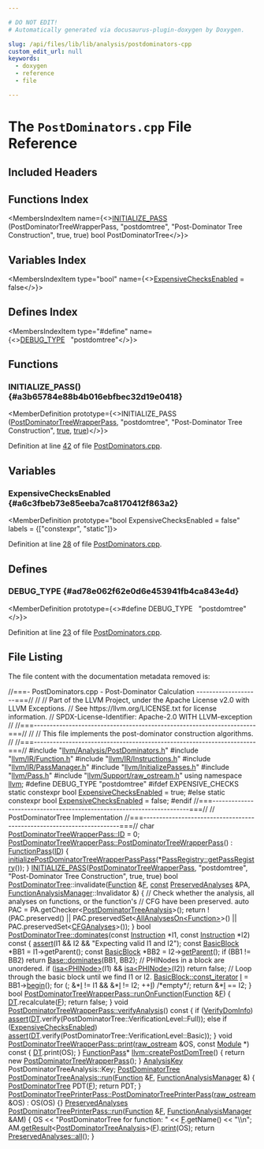 ```yaml
---

# DO NOT EDIT!
# Automatically generated via docusaurus-plugin-doxygen by Doxygen.

slug: /api/files/lib/lib/analysis/postdominators-cpp
custom_edit_url: null
keywords:
  - doxygen
  - reference
  - file

---
```





# The `PostDominators.cpp` File Reference

<DoxygenPage pluginConfig={pluginConfig}>



## Included Headers

<IncludesList>
<IncludesListItem
  filePath="llvm/Analysis/PostDominators.h"
  permalink="/docs/api/files/include/include/llvm/include/llvm/analysis/postdominators-h"
  isLocal="true" />
<IncludesListItem
  filePath="llvm/IR/Function.h"
  permalink="/docs/api/files/include/include/llvm/include/llvm/ir/function-h"
  isLocal="true" />
<IncludesListItem
  filePath="llvm/IR/Instructions.h"
  permalink="/docs/api/files/include/include/llvm/include/llvm/ir/instructions-h"
  isLocal="true" />
<IncludesListItem
  filePath="llvm/IR/PassManager.h"
  permalink="/docs/api/files/include/include/llvm/include/llvm/ir/passmanager-h"
  isLocal="true" />
<IncludesListItem
  filePath="llvm/InitializePasses.h"
  permalink="/docs/api/files/include/include/llvm/initializepasses-h"
  isLocal="true" />
<IncludesListItem
  filePath="llvm/Pass.h"
  permalink="/docs/api/files/include/include/llvm/pass-h"
  isLocal="true" />
<IncludesListItem
  filePath="llvm/Support/raw_ostream.h"
  permalink="/docs/api/files/include/include/llvm/include/llvm/support/raw-ostream-h"
  isLocal="true" />
</IncludesList>

## Functions Index

<MembersIndex>

<MembersIndexItem
  name={<><a href="#a3b65784e88b4b016ebfbec32d19e0418">INITIALIZE&#95;PASS</a> (PostDominatorTreeWrapperPass, &quot;postdomtree&quot;, &quot;Post-Dominator Tree Construction&quot;, true, true) bool PostDominatorTree</>}>
</MembersIndexItem>

</MembersIndex>

## Variables Index

<MembersIndex>

<MembersIndexItem
  type="bool"
  name={<><a href="#a6c3fbeb73e85eeba7ca8170412f863a2">ExpensiveChecksEnabled</a> = false</>}>
</MembersIndexItem>

</MembersIndex>

## Defines Index

<MembersIndex>

<MembersIndexItem
  type="#define"
  name={<><a href="#ad78e062f62e0d6e453941fb4ca843e4d">DEBUG&#95;TYPE</a>&nbsp;&nbsp;&nbsp;&quot;postdomtree&quot;</>}>
</MembersIndexItem>

</MembersIndex>


<SectionDefinition>

## Functions

### INITIALIZE&#95;PASS() {#a3b65784e88b4b016ebfbec32d19e0418}

<MemberDefinition
  prototype={<>INITIALIZE&#95;PASS (<a href="/docs/api/structs/llvm/postdominatortreewrapperpass">PostDominatorTreeWrapperPass</a>, &quot;postdomtree&quot;, &quot;Post-Dominator Tree Construction&quot;, <a href="/docs/api/files/lib/lib/analysis/basicaliasanalysis-cpp/#af6d5cafbdfc5313e65d990120021a3ec">true</a>, <a href="/docs/api/files/lib/lib/analysis/basicaliasanalysis-cpp/#af6d5cafbdfc5313e65d990120021a3ec">true</a>)</>}>

Definition at line <a href="#l00042">42</a> of file <a href="/docs/api/files/lib/lib/analysis/postdominators-cpp">PostDominators.cpp</a>.
</MemberDefinition>

</SectionDefinition>

<SectionDefinition>

## Variables

### ExpensiveChecksEnabled {#a6c3fbeb73e85eeba7ca8170412f863a2}

<MemberDefinition
  prototype="bool ExpensiveChecksEnabled = false"
  labels = {["constexpr", "static"]}>

Definition at line <a href="#l00028">28</a> of file <a href="/docs/api/files/lib/lib/analysis/postdominators-cpp">PostDominators.cpp</a>.
</MemberDefinition>

</SectionDefinition>

<SectionDefinition>

## Defines

### DEBUG&#95;TYPE {#ad78e062f62e0d6e453941fb4ca843e4d}

<MemberDefinition
  prototype={<>#define DEBUG&#95;TYPE&nbsp;&nbsp;&nbsp;&quot;postdomtree&quot;</>}>

Definition at line <a href="#l00023">23</a> of file <a href="/docs/api/files/lib/lib/analysis/postdominators-cpp">PostDominators.cpp</a>.
</MemberDefinition>

</SectionDefinition>

## File Listing

The file content with the documentation metadata removed is:

<ProgramListing>

<Link id="l00001" /><CodeLine lineNumber="1"><Highlight kind="comment">//===- PostDominators.cpp - Post-Dominator Calculation --------------------===//</Highlight><Highlight kind="normal"></Highlight></CodeLine>
<Link id="l00002" /><CodeLine lineNumber="2"><Highlight kind="normal"></Highlight><Highlight kind="comment">//</Highlight><Highlight kind="normal"></Highlight></CodeLine>
<Link id="l00003" /><CodeLine lineNumber="3"><Highlight kind="normal"></Highlight><Highlight kind="comment">// Part of the LLVM Project, under the Apache License v2.0 with LLVM Exceptions.</Highlight><Highlight kind="normal"></Highlight></CodeLine>
<Link id="l00004" /><CodeLine lineNumber="4"><Highlight kind="normal"></Highlight><Highlight kind="comment">// See https://llvm.org/LICENSE.txt for license information.</Highlight><Highlight kind="normal"></Highlight></CodeLine>
<Link id="l00005" /><CodeLine lineNumber="5"><Highlight kind="normal"></Highlight><Highlight kind="comment">// SPDX-License-Identifier: Apache-2.0 WITH LLVM-exception</Highlight><Highlight kind="normal"></Highlight></CodeLine>
<Link id="l00006" /><CodeLine lineNumber="6"><Highlight kind="normal"></Highlight><Highlight kind="comment">//</Highlight><Highlight kind="normal"></Highlight></CodeLine>
<Link id="l00007" /><CodeLine lineNumber="7"><Highlight kind="normal"></Highlight><Highlight kind="comment">//===----------------------------------------------------------------------===//</Highlight><Highlight kind="normal"></Highlight></CodeLine>
<Link id="l00008" /><CodeLine lineNumber="8"><Highlight kind="normal"></Highlight><Highlight kind="comment">//</Highlight><Highlight kind="normal"></Highlight></CodeLine>
<Link id="l00009" /><CodeLine lineNumber="9"><Highlight kind="normal"></Highlight><Highlight kind="comment">// This file implements the post-dominator construction algorithms.</Highlight><Highlight kind="normal"></Highlight></CodeLine>
<Link id="l00010" /><CodeLine lineNumber="10"><Highlight kind="normal"></Highlight><Highlight kind="comment">//</Highlight><Highlight kind="normal"></Highlight></CodeLine>
<Link id="l00011" /><CodeLine lineNumber="11"><Highlight kind="normal"></Highlight><Highlight kind="comment">//===----------------------------------------------------------------------===//</Highlight><Highlight kind="normal"></Highlight></CodeLine>
<Link id="l00012" /><CodeLine lineNumber="12"><Highlight kind="normal"></Highlight></CodeLine>
<Link id="l00013" /><CodeLine lineNumber="13"><Highlight kind="normal"></Highlight><Highlight kind="preprocessor">#include &quot;<a href="/docs/api/files/include/include/llvm/include/llvm/analysis/postdominators-h">llvm/Analysis/PostDominators.h</a>&quot;</Highlight><Highlight kind="normal"></Highlight></CodeLine>
<Link id="l00014" /><CodeLine lineNumber="14"><Highlight kind="normal"></Highlight><Highlight kind="preprocessor">#include &quot;<a href="/docs/api/files/include/include/llvm/include/llvm/ir/function-h">llvm/IR/Function.h</a>&quot;</Highlight><Highlight kind="normal"></Highlight></CodeLine>
<Link id="l00015" /><CodeLine lineNumber="15"><Highlight kind="normal"></Highlight><Highlight kind="preprocessor">#include &quot;<a href="/docs/api/files/include/include/llvm/include/llvm/ir/instructions-h">llvm/IR/Instructions.h</a>&quot;</Highlight><Highlight kind="normal"></Highlight></CodeLine>
<Link id="l00016" /><CodeLine lineNumber="16"><Highlight kind="normal"></Highlight><Highlight kind="preprocessor">#include &quot;<a href="/docs/api/files/include/include/llvm/include/llvm/ir/passmanager-h">llvm/IR/PassManager.h</a>&quot;</Highlight><Highlight kind="normal"></Highlight></CodeLine>
<Link id="l00017" /><CodeLine lineNumber="17"><Highlight kind="normal"></Highlight><Highlight kind="preprocessor">#include &quot;<a href="/docs/api/files/include/include/llvm/initializepasses-h">llvm/InitializePasses.h</a>&quot;</Highlight><Highlight kind="normal"></Highlight></CodeLine>
<Link id="l00018" /><CodeLine lineNumber="18"><Highlight kind="normal"></Highlight><Highlight kind="preprocessor">#include &quot;<a href="/docs/api/files/include/include/llvm/pass-h">llvm/Pass.h</a>&quot;</Highlight><Highlight kind="normal"></Highlight></CodeLine>
<Link id="l00019" /><CodeLine lineNumber="19"><Highlight kind="normal"></Highlight><Highlight kind="preprocessor">#include &quot;<a href="/docs/api/files/include/include/llvm/include/llvm/support/raw-ostream-h">llvm/Support/raw&#95;ostream.h</a>&quot;</Highlight><Highlight kind="normal"></Highlight></CodeLine>
<Link id="l00020" /><CodeLine lineNumber="20"><Highlight kind="normal"></Highlight></CodeLine>
<Link id="l00021" /><CodeLine lineNumber="21"><Highlight kind="normal"></Highlight><Highlight kind="keyword">using namespace </Highlight><Highlight kind="normal"><a href="/docs/api/namespaces/llvm">llvm</a>;</Highlight></CodeLine>
<Link id="l00022" /><CodeLine lineNumber="22"><Highlight kind="normal"></Highlight></CodeLine>
<Link id="l00023" /><CodeLine lineNumber="23" lineLink="#ad78e062f62e0d6e453941fb4ca843e4d"><Highlight kind="normal"></Highlight><Highlight kind="preprocessor">#define DEBUG&#95;TYPE &quot;postdomtree&quot;</Highlight><Highlight kind="normal"></Highlight></CodeLine>
<Link id="l00024" /><CodeLine lineNumber="24"><Highlight kind="normal"></Highlight></CodeLine>
<Link id="l00025" /><CodeLine lineNumber="25"><Highlight kind="normal"></Highlight><Highlight kind="preprocessor">#ifdef EXPENSIVE&#95;CHECKS</Highlight><Highlight kind="normal"></Highlight></CodeLine>
<Link id="l00026" /><CodeLine lineNumber="26"><Highlight kind="normal"></Highlight><Highlight kind="keyword">static</Highlight><Highlight kind="normal"> </Highlight><Highlight kind="keyword">constexpr</Highlight><Highlight kind="normal"> </Highlight><Highlight kind="keywordtype">bool</Highlight><Highlight kind="normal"> <a href="#a6c3fbeb73e85eeba7ca8170412f863a2">ExpensiveChecksEnabled</a> = </Highlight><Highlight kind="keyword">true</Highlight><Highlight kind="normal">;</Highlight></CodeLine>
<Link id="l00027" /><CodeLine lineNumber="27"><Highlight kind="normal"></Highlight><Highlight kind="preprocessor">#else</Highlight><Highlight kind="normal"></Highlight></CodeLine>
<Link id="l00028" /><CodeLine lineNumber="28" lineLink="#a6c3fbeb73e85eeba7ca8170412f863a2"><Highlight kind="normal"></Highlight><Highlight kind="keyword">static</Highlight><Highlight kind="normal"> </Highlight><Highlight kind="keyword">constexpr</Highlight><Highlight kind="normal"> </Highlight><Highlight kind="keywordtype">bool</Highlight><Highlight kind="normal"> <a href="#a6c3fbeb73e85eeba7ca8170412f863a2">ExpensiveChecksEnabled</a> = </Highlight><Highlight kind="keyword">false</Highlight><Highlight kind="normal">;</Highlight></CodeLine>
<Link id="l00029" /><CodeLine lineNumber="29"><Highlight kind="normal"></Highlight><Highlight kind="preprocessor">#endif</Highlight><Highlight kind="normal"></Highlight></CodeLine>
<Link id="l00030" /><CodeLine lineNumber="30"><Highlight kind="normal"></Highlight></CodeLine>
<Link id="l00031" /><CodeLine lineNumber="31"><Highlight kind="normal"></Highlight><Highlight kind="comment">//===----------------------------------------------------------------------===//</Highlight><Highlight kind="normal"></Highlight></CodeLine>
<Link id="l00032" /><CodeLine lineNumber="32"><Highlight kind="normal"></Highlight><Highlight kind="comment">//  PostDominatorTree Implementation</Highlight><Highlight kind="normal"></Highlight></CodeLine>
<Link id="l00033" /><CodeLine lineNumber="33"><Highlight kind="normal"></Highlight><Highlight kind="comment">//===----------------------------------------------------------------------===//</Highlight><Highlight kind="normal"></Highlight></CodeLine>
<Link id="l00034" /><CodeLine lineNumber="34"><Highlight kind="normal"></Highlight></CodeLine>
<Link id="l00035" /><CodeLine lineNumber="35"><Highlight kind="normal"></Highlight><Highlight kind="keywordtype">char</Highlight><Highlight kind="normal"> <a href="/docs/api/structs/llvm/postdominatortreewrapperpass/#a95277b94787d11f1280b4b894c0a14db">PostDominatorTreeWrapperPass::ID</a> = 0;</Highlight></CodeLine>
<Link id="l00036" /><CodeLine lineNumber="36"><Highlight kind="normal"></Highlight></CodeLine>
<Link id="l00037" /><CodeLine lineNumber="37" lineLink="/docs/api/structs/llvm/postdominatortreewrapperpass/#a6cd2b8ee4eb9aa4e6f3eb35bcc34625b"><Highlight kind="normal"><a href="/docs/api/structs/llvm/postdominatortreewrapperpass/#a6cd2b8ee4eb9aa4e6f3eb35bcc34625b">PostDominatorTreeWrapperPass::PostDominatorTreeWrapperPass</a>()</Highlight></CodeLine>
<Link id="l00038" /><CodeLine lineNumber="38"><Highlight kind="normal">    : <a href="/docs/api/classes/llvm/functionpass/#a7691d83e3561f781cae4ce4a01bdfa93">FunctionPass</a>(<a href="/docs/api/structs/llvm/postdominatortreewrapperpass/#a95277b94787d11f1280b4b894c0a14db">ID</a>) &#123;</Highlight></CodeLine>
<Link id="l00039" /><CodeLine lineNumber="39"><Highlight kind="normal">  <a href="/docs/api/namespaces/llvm/#a8d636fd0c4c67a37ec9b991bc1cbc462">initializePostDominatorTreeWrapperPassPass</a>(&#42;<a href="/docs/api/classes/llvm/passregistry/#a05a729900b76c89e808c6c3094921b2f">PassRegistry::getPassRegistry</a>());</Highlight></CodeLine>
<Link id="l00040" /><CodeLine lineNumber="40"><Highlight kind="normal">&#125;</Highlight></CodeLine>
<Link id="l00041" /><CodeLine lineNumber="41"><Highlight kind="normal"></Highlight></CodeLine>
<Link id="l00042" /><CodeLine lineNumber="42" lineLink="#a3b65784e88b4b016ebfbec32d19e0418"><Highlight kind="normal"><a href="/docs/api/files/include/include/llvm/passsupport-h/#af807c9595d50b45c0008924c4679c85c">INITIALIZE&#95;PASS</a>(<a href="/docs/api/structs/llvm/postdominatortreewrapperpass">PostDominatorTreeWrapperPass</a>, </Highlight><Highlight kind="stringliteral">&quot;postdomtree&quot;</Highlight><Highlight kind="normal">,</Highlight></CodeLine>
<Link id="l00043" /><CodeLine lineNumber="43"><Highlight kind="normal">                </Highlight><Highlight kind="stringliteral">&quot;Post-Dominator Tree Construction&quot;</Highlight><Highlight kind="normal">, </Highlight><Highlight kind="keyword">true</Highlight><Highlight kind="normal">, </Highlight><Highlight kind="keyword">true</Highlight><Highlight kind="normal">)</Highlight></CodeLine>
<Link id="l00044" /><CodeLine lineNumber="44"><Highlight kind="normal"></Highlight></CodeLine>
<Link id="l00045" /><CodeLine lineNumber="45"><Highlight kind="normal">bool <a href="/docs/api/classes/llvm/postdominatortree">PostDominatorTree</a>::invalidate(<a href="/docs/api/classes/llvm/function">Function</a> &amp;<a href="/docs/api/files/lib/lib/support/md5-cpp/#a96d73bbd7af15cb1fc38c3f4a3bd82e9">F</a>, <a href="/docs/api/files/lib/lib/target/lib/target/aarch64/aarch64promoteconstant-cpp/#a90f8350fecae261c25be85d38b451bff">const</a> <a href="/docs/api/classes/llvm/preservedanalyses">PreservedAnalyses</a> &amp;PA,</Highlight></CodeLine>
<Link id="l00046" /><CodeLine lineNumber="46"><Highlight kind="normal">                                   <a href="/docs/api/namespaces/llvm/#adce09a5a0de0e3177eb00e932734af2f">FunctionAnalysisManager</a>::Invalidator &amp;) &#123;</Highlight></CodeLine>
<Link id="l00047" /><CodeLine lineNumber="47"><Highlight kind="normal">  </Highlight><Highlight kind="comment">// Check whether the analysis, all analyses on functions, or the function&#39;s</Highlight><Highlight kind="normal"></Highlight></CodeLine>
<Link id="l00048" /><CodeLine lineNumber="48"><Highlight kind="normal">  </Highlight><Highlight kind="comment">// CFG have been preserved.</Highlight><Highlight kind="normal"></Highlight></CodeLine>
<Link id="l00049" /><CodeLine lineNumber="49"><Highlight kind="normal">  </Highlight><Highlight kind="keyword">auto</Highlight><Highlight kind="normal"> PAC = PA.getChecker&lt;<a href="/docs/api/classes/llvm/postdominatortreeanalysis">PostDominatorTreeAnalysis</a>&gt;();</Highlight></CodeLine>
<Link id="l00050" /><CodeLine lineNumber="50"><Highlight kind="normal">  </Highlight><Highlight kind="keywordflow">return</Highlight><Highlight kind="normal"> !(PAC.preserved() || PAC.preservedSet&lt;<a href="/docs/api/classes/llvm/allanalyseson">AllAnalysesOn&lt;Function&gt;</a>&gt;() ||</Highlight></CodeLine>
<Link id="l00051" /><CodeLine lineNumber="51"><Highlight kind="normal">           PAC.preservedSet&lt;<a href="/docs/api/classes/llvm/cfganalyses">CFGAnalyses</a>&gt;());</Highlight></CodeLine>
<Link id="l00052" /><CodeLine lineNumber="52"><Highlight kind="normal">&#125;</Highlight></CodeLine>
<Link id="l00053" /><CodeLine lineNumber="53"><Highlight kind="normal"></Highlight></CodeLine>
<Link id="l00054" /><CodeLine lineNumber="54" lineLink="/docs/api/classes/llvm/postdominatortree/#ac74ec035b8eeaeb39cfea312fa876c75"><Highlight kind="normal"></Highlight><Highlight kind="keywordtype">bool</Highlight><Highlight kind="normal"> <a href="/docs/api/classes/llvm/postdominatortree/#ac74ec035b8eeaeb39cfea312fa876c75">PostDominatorTree::dominates</a>(</Highlight><Highlight kind="keyword">const</Highlight><Highlight kind="normal"> <a href="/docs/api/classes/llvm/instruction">Instruction</a> &#42;I1,</Highlight></CodeLine>
<Link id="l00055" /><CodeLine lineNumber="55"><Highlight kind="normal">                                  </Highlight><Highlight kind="keyword">const</Highlight><Highlight kind="normal"> <a href="/docs/api/classes/llvm/instruction">Instruction</a> &#42;I2)</Highlight><Highlight kind="keyword"> const </Highlight><Highlight kind="normal">&#123;</Highlight></CodeLine>
<Link id="l00056" /><CodeLine lineNumber="56"><Highlight kind="normal">  <a href="/docs/api/files/lib/lib/target/lib/target/amdgpu/silowercontrolflow-cpp/#a4868c5d81c5ccc98c47aeab6244346a0">assert</a>(I1 &amp;&amp; I2 &amp;&amp; </Highlight><Highlight kind="stringliteral">&quot;Expecting valid I1 and I2&quot;</Highlight><Highlight kind="normal">);</Highlight></CodeLine>
<Link id="l00057" /><CodeLine lineNumber="57"><Highlight kind="normal"></Highlight></CodeLine>
<Link id="l00058" /><CodeLine lineNumber="58"><Highlight kind="normal">  </Highlight><Highlight kind="keyword">const</Highlight><Highlight kind="normal"> <a href="/docs/api/classes/llvm/basicblock">BasicBlock</a> &#42;BB1 = I1-&gt;getParent();</Highlight></CodeLine>
<Link id="l00059" /><CodeLine lineNumber="59"><Highlight kind="normal">  </Highlight><Highlight kind="keyword">const</Highlight><Highlight kind="normal"> <a href="/docs/api/classes/llvm/basicblock">BasicBlock</a> &#42;BB2 = I2-&gt;<a href="/docs/api/classes/llvm/ilist-detail/node-parent-access/#a7e19e7508415378ad9523e0339b23e22">getParent</a>();</Highlight></CodeLine>
<Link id="l00060" /><CodeLine lineNumber="60"><Highlight kind="normal"></Highlight></CodeLine>
<Link id="l00061" /><CodeLine lineNumber="61"><Highlight kind="normal">  </Highlight><Highlight kind="keywordflow">if</Highlight><Highlight kind="normal"> (BB1 != BB2)</Highlight></CodeLine>
<Link id="l00062" /><CodeLine lineNumber="62"><Highlight kind="normal">    </Highlight><Highlight kind="keywordflow">return</Highlight><Highlight kind="normal"> <a href="/docs/api/classes/llvm/dominatortreebase/#a5d344fb542e2d57c633f0161e3a6b231">Base::dominates</a>(BB1, BB2);</Highlight></CodeLine>
<Link id="l00063" /><CodeLine lineNumber="63"><Highlight kind="normal"></Highlight></CodeLine>
<Link id="l00064" /><CodeLine lineNumber="64"><Highlight kind="normal">  </Highlight><Highlight kind="comment">// PHINodes in a block are unordered.</Highlight><Highlight kind="normal"></Highlight></CodeLine>
<Link id="l00065" /><CodeLine lineNumber="65"><Highlight kind="normal">  </Highlight><Highlight kind="keywordflow">if</Highlight><Highlight kind="normal"> (<a href="/docs/api/namespaces/llvm/#a92ca992e52dddc420f4b069cae06dfbe">isa&lt;PHINode&gt;</a>(I1) &amp;&amp; <a href="/docs/api/namespaces/llvm/#a92ca992e52dddc420f4b069cae06dfbe">isa&lt;PHINode&gt;</a>(I2))</Highlight></CodeLine>
<Link id="l00066" /><CodeLine lineNumber="66"><Highlight kind="normal">    </Highlight><Highlight kind="keywordflow">return</Highlight><Highlight kind="normal"> </Highlight><Highlight kind="keyword">false</Highlight><Highlight kind="normal">;</Highlight></CodeLine>
<Link id="l00067" /><CodeLine lineNumber="67"><Highlight kind="normal"></Highlight></CodeLine>
<Link id="l00068" /><CodeLine lineNumber="68"><Highlight kind="normal">  </Highlight><Highlight kind="comment">// Loop through the basic block until we find I1 or I2.</Highlight><Highlight kind="normal"></Highlight></CodeLine>
<Link id="l00069" /><CodeLine lineNumber="69"><Highlight kind="normal">  <a href="/docs/api/classes/llvm/basicblock/#a42a7d51fdde6913db72d098356c2c019">BasicBlock::const&#95;iterator</a> <a href="/docs/api/files/lib/lib/support/md5-cpp/#ac0eafdc9ee161b71e7af98af736952fd">I</a> = BB1-&gt;<a href="/docs/api/classes/llvm/basicblock/#a0ed5f3ab3c2e4196ee0cffffa080c062">begin</a>();</Highlight></CodeLine>
<Link id="l00070" /><CodeLine lineNumber="70"><Highlight kind="normal">  </Highlight><Highlight kind="keywordflow">for</Highlight><Highlight kind="normal"> (; &amp;&#42;<a href="/docs/api/files/lib/lib/support/md5-cpp/#ac0eafdc9ee161b71e7af98af736952fd">I</a> != I1 &amp;&amp; &amp;&#42;<a href="/docs/api/files/lib/lib/support/md5-cpp/#ac0eafdc9ee161b71e7af98af736952fd">I</a> != I2; ++<a href="/docs/api/files/lib/lib/support/md5-cpp/#ac0eafdc9ee161b71e7af98af736952fd">I</a>)</Highlight></CodeLine>
<Link id="l00071" /><CodeLine lineNumber="71"><Highlight kind="normal">    </Highlight><Highlight kind="comment">/&#42;empty&#42;/</Highlight><Highlight kind="normal">;</Highlight></CodeLine>
<Link id="l00072" /><CodeLine lineNumber="72"><Highlight kind="normal"></Highlight></CodeLine>
<Link id="l00073" /><CodeLine lineNumber="73"><Highlight kind="normal">  </Highlight><Highlight kind="keywordflow">return</Highlight><Highlight kind="normal"> &amp;&#42;<a href="/docs/api/files/lib/lib/support/md5-cpp/#ac0eafdc9ee161b71e7af98af736952fd">I</a> == I2;</Highlight></CodeLine>
<Link id="l00074" /><CodeLine lineNumber="74"><Highlight kind="normal">&#125;</Highlight></CodeLine>
<Link id="l00075" /><CodeLine lineNumber="75"><Highlight kind="normal"></Highlight></CodeLine>
<Link id="l00076" /><CodeLine lineNumber="76" lineLink="/docs/api/structs/llvm/postdominatortreewrapperpass/#a1ef462d2f6eaf35ffe81f288c73fdf5d"><Highlight kind="normal"></Highlight><Highlight kind="keywordtype">bool</Highlight><Highlight kind="normal"> <a href="/docs/api/structs/llvm/postdominatortreewrapperpass/#a1ef462d2f6eaf35ffe81f288c73fdf5d">PostDominatorTreeWrapperPass::runOnFunction</a>(<a href="/docs/api/classes/llvm/function">Function</a> &amp;<a href="/docs/api/files/lib/lib/support/md5-cpp/#a96d73bbd7af15cb1fc38c3f4a3bd82e9">F</a>) &#123;</Highlight></CodeLine>
<Link id="l00077" /><CodeLine lineNumber="77"><Highlight kind="normal">  <a href="/docs/api/structs/llvm/postdominatortreewrapperpass/#a9de5dd4ecd90675546b4d2333c24c603">DT</a>.recalculate(<a href="/docs/api/files/lib/lib/support/md5-cpp/#a96d73bbd7af15cb1fc38c3f4a3bd82e9">F</a>);</Highlight></CodeLine>
<Link id="l00078" /><CodeLine lineNumber="78"><Highlight kind="normal">  </Highlight><Highlight kind="keywordflow">return</Highlight><Highlight kind="normal"> </Highlight><Highlight kind="keyword">false</Highlight><Highlight kind="normal">;</Highlight></CodeLine>
<Link id="l00079" /><CodeLine lineNumber="79"><Highlight kind="normal">&#125;</Highlight></CodeLine>
<Link id="l00080" /><CodeLine lineNumber="80"><Highlight kind="normal"></Highlight></CodeLine>
<Link id="l00081" /><CodeLine lineNumber="81" lineLink="/docs/api/structs/llvm/postdominatortreewrapperpass/#abd006477a0391ea1eb47d531e1266c0a"><Highlight kind="normal"></Highlight><Highlight kind="keywordtype">void</Highlight><Highlight kind="normal"> <a href="/docs/api/structs/llvm/postdominatortreewrapperpass/#abd006477a0391ea1eb47d531e1266c0a">PostDominatorTreeWrapperPass::verifyAnalysis</a>()</Highlight><Highlight kind="keyword"> const </Highlight><Highlight kind="normal">&#123;</Highlight></CodeLine>
<Link id="l00082" /><CodeLine lineNumber="82"><Highlight kind="normal">  </Highlight><Highlight kind="keywordflow">if</Highlight><Highlight kind="normal"> (<a href="/docs/api/namespaces/llvm/#abbc2f5df4bbe497cfb56635f032af343">VerifyDomInfo</a>)</Highlight></CodeLine>
<Link id="l00083" /><CodeLine lineNumber="83"><Highlight kind="normal">    <a href="/docs/api/files/lib/lib/target/lib/target/amdgpu/silowercontrolflow-cpp/#a4868c5d81c5ccc98c47aeab6244346a0">assert</a>(<a href="/docs/api/structs/llvm/postdominatortreewrapperpass/#a9de5dd4ecd90675546b4d2333c24c603">DT</a>.verify(PostDominatorTree::VerificationLevel::Full));</Highlight></CodeLine>
<Link id="l00084" /><CodeLine lineNumber="84"><Highlight kind="normal">  </Highlight><Highlight kind="keywordflow">else</Highlight><Highlight kind="normal"> </Highlight><Highlight kind="keywordflow">if</Highlight><Highlight kind="normal"> (<a href="#a6c3fbeb73e85eeba7ca8170412f863a2">ExpensiveChecksEnabled</a>)</Highlight></CodeLine>
<Link id="l00085" /><CodeLine lineNumber="85"><Highlight kind="normal">    <a href="/docs/api/files/lib/lib/target/lib/target/amdgpu/silowercontrolflow-cpp/#a4868c5d81c5ccc98c47aeab6244346a0">assert</a>(<a href="/docs/api/structs/llvm/postdominatortreewrapperpass/#a9de5dd4ecd90675546b4d2333c24c603">DT</a>.verify(PostDominatorTree::VerificationLevel::Basic));</Highlight></CodeLine>
<Link id="l00086" /><CodeLine lineNumber="86"><Highlight kind="normal">&#125;</Highlight></CodeLine>
<Link id="l00087" /><CodeLine lineNumber="87"><Highlight kind="normal"></Highlight></CodeLine>
<Link id="l00088" /><CodeLine lineNumber="88" lineLink="/docs/api/structs/llvm/postdominatortreewrapperpass/#a37f2288fcd9c14916fbfb3d36978dcbc"><Highlight kind="normal"></Highlight><Highlight kind="keywordtype">void</Highlight><Highlight kind="normal"> <a href="/docs/api/structs/llvm/postdominatortreewrapperpass/#a37f2288fcd9c14916fbfb3d36978dcbc">PostDominatorTreeWrapperPass::print</a>(<a href="/docs/api/classes/llvm/raw-ostream">raw&#95;ostream</a> &amp;OS, </Highlight><Highlight kind="keyword">const</Highlight><Highlight kind="normal"> <a href="/docs/api/classes/llvm/module">Module</a> &#42;)</Highlight><Highlight kind="keyword"> const </Highlight><Highlight kind="normal">&#123;</Highlight></CodeLine>
<Link id="l00089" /><CodeLine lineNumber="89"><Highlight kind="normal">  <a href="/docs/api/structs/llvm/postdominatortreewrapperpass/#a9de5dd4ecd90675546b4d2333c24c603">DT</a>.print(OS);</Highlight></CodeLine>
<Link id="l00090" /><CodeLine lineNumber="90"><Highlight kind="normal">&#125;</Highlight></CodeLine>
<Link id="l00091" /><CodeLine lineNumber="91"><Highlight kind="normal"></Highlight></CodeLine>
<Link id="l00092" /><CodeLine lineNumber="92" lineLink="/docs/api/namespaces/llvm/#a723149e8c2371cfbf50c437d9be13f7c"><Highlight kind="normal"><a href="/docs/api/classes/llvm/functionpass">FunctionPass</a>&#42; <a href="/docs/api/namespaces/llvm/#a723149e8c2371cfbf50c437d9be13f7c">llvm::createPostDomTree</a>() &#123;</Highlight></CodeLine>
<Link id="l00093" /><CodeLine lineNumber="93"><Highlight kind="normal">  </Highlight><Highlight kind="keywordflow">return</Highlight><Highlight kind="normal"> </Highlight><Highlight kind="keyword">new</Highlight><Highlight kind="normal"> <a href="/docs/api/structs/llvm/postdominatortreewrapperpass">PostDominatorTreeWrapperPass</a>();</Highlight></CodeLine>
<Link id="l00094" /><CodeLine lineNumber="94"><Highlight kind="normal">&#125;</Highlight></CodeLine>
<Link id="l00095" /><CodeLine lineNumber="95"><Highlight kind="normal"></Highlight></CodeLine>
<Link id="l00096" /><CodeLine lineNumber="96"><Highlight kind="normal"><a href="/docs/api/structs/llvm/analysiskey">AnalysisKey</a> PostDominatorTreeAnalysis::Key;</Highlight></CodeLine>
<Link id="l00097" /><CodeLine lineNumber="97"><Highlight kind="normal"></Highlight></CodeLine>
<Link id="l00098" /><CodeLine lineNumber="98" lineLink="/docs/api/classes/llvm/postdominatortreeanalysis/#a4568b4cdd515fff3d84ac2ef434eb252"><Highlight kind="normal"><a href="/docs/api/classes/llvm/postdominatortree">PostDominatorTree</a> <a href="/docs/api/classes/llvm/postdominatortreeanalysis/#a4568b4cdd515fff3d84ac2ef434eb252">PostDominatorTreeAnalysis::run</a>(<a href="/docs/api/classes/llvm/function">Function</a> &amp;<a href="/docs/api/files/lib/lib/support/md5-cpp/#a96d73bbd7af15cb1fc38c3f4a3bd82e9">F</a>,</Highlight></CodeLine>
<Link id="l00099" /><CodeLine lineNumber="99"><Highlight kind="normal">                                                 <a href="/docs/api/namespaces/llvm/#adce09a5a0de0e3177eb00e932734af2f">FunctionAnalysisManager</a> &amp;) &#123;</Highlight></CodeLine>
<Link id="l00100" /><CodeLine lineNumber="100"><Highlight kind="normal">  <a href="/docs/api/classes/llvm/postdominatortree">PostDominatorTree</a> PDT(<a href="/docs/api/files/lib/lib/support/md5-cpp/#a96d73bbd7af15cb1fc38c3f4a3bd82e9">F</a>);</Highlight></CodeLine>
<Link id="l00101" /><CodeLine lineNumber="101"><Highlight kind="normal">  </Highlight><Highlight kind="keywordflow">return</Highlight><Highlight kind="normal"> PDT;</Highlight></CodeLine>
<Link id="l00102" /><CodeLine lineNumber="102"><Highlight kind="normal">&#125;</Highlight></CodeLine>
<Link id="l00103" /><CodeLine lineNumber="103"><Highlight kind="normal"></Highlight></CodeLine>
<Link id="l00104" /><CodeLine lineNumber="104" lineLink="/docs/api/classes/llvm/postdominatortreeprinterpass/#a60706bd7a0b930b99ba413c37351b13e"><Highlight kind="normal"><a href="/docs/api/classes/llvm/postdominatortreeprinterpass/#a60706bd7a0b930b99ba413c37351b13e">PostDominatorTreePrinterPass::PostDominatorTreePrinterPass</a>(<a href="/docs/api/classes/llvm/raw-ostream">raw&#95;ostream</a> &amp;OS)</Highlight></CodeLine>
<Link id="l00105" /><CodeLine lineNumber="105"><Highlight kind="normal">  : OS(OS) &#123;&#125;</Highlight></CodeLine>
<Link id="l00106" /><CodeLine lineNumber="106"><Highlight kind="normal"></Highlight></CodeLine>
<Link id="l00107" /><CodeLine lineNumber="107"><Highlight kind="normal"><a href="/docs/api/classes/llvm/preservedanalyses">PreservedAnalyses</a></Highlight></CodeLine>
<Link id="l00108" /><CodeLine lineNumber="108" lineLink="/docs/api/classes/llvm/postdominatortreeprinterpass/#a5a8a80e5f89a52ac0fb8e2ee24c3960b"><Highlight kind="normal"><a href="/docs/api/classes/llvm/postdominatortreeprinterpass/#a5a8a80e5f89a52ac0fb8e2ee24c3960b">PostDominatorTreePrinterPass::run</a>(<a href="/docs/api/classes/llvm/function">Function</a> &amp;<a href="/docs/api/files/lib/lib/support/md5-cpp/#a96d73bbd7af15cb1fc38c3f4a3bd82e9">F</a>, <a href="/docs/api/namespaces/llvm/#adce09a5a0de0e3177eb00e932734af2f">FunctionAnalysisManager</a> &amp;AM) &#123;</Highlight></CodeLine>
<Link id="l00109" /><CodeLine lineNumber="109"><Highlight kind="normal">  OS &lt;&lt; </Highlight><Highlight kind="stringliteral">&quot;PostDominatorTree for function: &quot;</Highlight><Highlight kind="normal"> &lt;&lt; <a href="/docs/api/files/lib/lib/support/md5-cpp/#a96d73bbd7af15cb1fc38c3f4a3bd82e9">F</a>.getName() &lt;&lt; </Highlight><Highlight kind="stringliteral">&quot;\\n&quot;</Highlight><Highlight kind="normal">;</Highlight></CodeLine>
<Link id="l00110" /><CodeLine lineNumber="110"><Highlight kind="normal">  AM.<a href="/docs/api/classes/llvm/analysismanager/#aaab1fad63e4f3b8679469720a873fedd">getResult</a>&lt;<a href="/docs/api/classes/llvm/postdominatortreeanalysis">PostDominatorTreeAnalysis</a>&gt;(<a href="/docs/api/files/lib/lib/support/md5-cpp/#a96d73bbd7af15cb1fc38c3f4a3bd82e9">F</a>).<a href="/docs/api/namespaces/llvm/#a50bf746ca1858c0e272e3a802fc27942">print</a>(OS);</Highlight></CodeLine>
<Link id="l00111" /><CodeLine lineNumber="111"><Highlight kind="normal"></Highlight></CodeLine>
<Link id="l00112" /><CodeLine lineNumber="112"><Highlight kind="normal">  </Highlight><Highlight kind="keywordflow">return</Highlight><Highlight kind="normal"> <a href="/docs/api/classes/llvm/preservedanalyses/#a1258a1ff55557c27684010ebd7283712">PreservedAnalyses::all</a>();</Highlight></CodeLine>
<Link id="l00113" /><CodeLine lineNumber="113"><Highlight kind="normal">&#125;</Highlight></CodeLine>

</ProgramListing>


</DoxygenPage>
